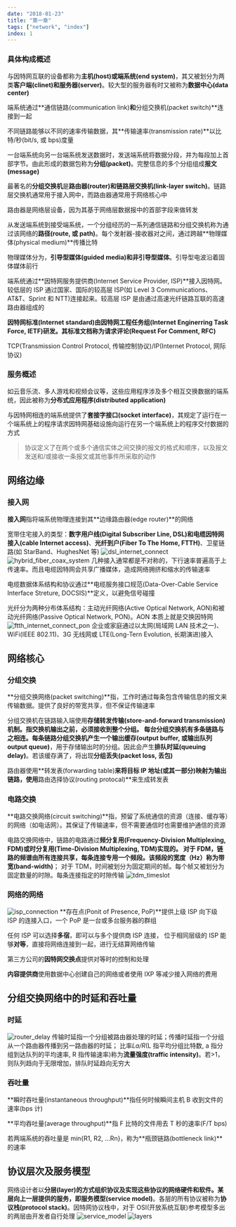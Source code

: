 ```yaml
---
date: "2018-01-23"
title: "第一章"
tags: ["network", "index"]
index: 1
---
```


### 具体构成概述

与因特网互联的设备都称为**主机(host)**或**端系统(end system)**，其又被划分为两类**客户端(clinet)**和**服务器(server)**。较大型的服务器有时又被称为**数据中心(data center)**

端系统通过**通信链路(communication link)**和**分组交换机(packet switch)**连接到一起

不同链路能够以不同的速率传输数据，其**传输速率(transmission rate)**以比特/秒(bit/s, 或 bps)度量

一台端系统向另一台端系统发送数据时，发送端系统将数据分段，并为每段加上首部字节。由此形成的数据包称为**分组(packet)**。完整信息的多个分组组成**报文(message)**

最著名的**分组交换机**是**路由器(router)**和**链路层交换机(link-layer switch)**。链路层交换机通常用于接入网中，而路由器通常用于网络核心中

路由器是网络层设备，因为其基于网络层数据报中的首部字段来做转发

从发送端系统到接受端系统，一个分组经历的一系列通信链路和分组交换机称为通过该网络的**路径(route, 或 path)**。每个发射器-接收器对之间，通过跨越**物理媒体(physical medium)**传播比特

物理媒体分为，**引导型媒体(guided media)**和**非引导型媒体**。引导型电波沿着固体媒体前行

端系统通过**因特网服务提供商(Internet Service Provider, ISP)**接入因特网。较低层的 ISP 通过国家、国际的较高层 ISP(如 Level 3 Communications、AT&T、Sprint 和 NTT)连接起来。较高层 ISP 是由通过高速光纤链路互联的高速路由器组成的

**因特网标准(Internet standard)**由因特网工程任务组(Internet Enginerring Task Force, IETF)研发。其标准文档称为**请求评论(Request For Comment, RFC)**

TCP(Transmission Control Protocol, 传输控制协议)/IP(Internet Protocol, 网际协议)

### 服务概述

如云音乐流、多人游戏和视频会议等，这些应用程序涉及多个相互交换数据的端系统，因此被称为**分布式应用程序(distributed application)**

与因特网相连的端系统提供了**套接字接口(socket interface)**，其规定了运行在一个端系统上的程序请求因特网基础设施向运行在另一个端系统上的程序交付数据的方式

> 协议定义了在两个或多个通信实体之间交换的报文的格式和顺序，以及报文发送和/或接收一条报文或其他事件所采取的动作

## 网络边缘

### 接入网

**接入网**指将端系统物理连接到其**边缘路由器(edge router)**的网络

宽带住宅接入的类型：**数字用户线(Digital Subscriber Line, DSL)**和**电缆因特网接入(cable Internet access)**、**光纤到户(Fiber To The Home, FTTH)**、卫星链路(如 StarBand、HughesNet 等)
![dsl_internet_connect](../../images/network/dsl_internet_connect.webp)
![hybrid_fiber_coax_system](../../images/network/hybrid_fiber_coax_system.webp)
几种接入通常都是不对称的，下行速率普遍高于上传速率。而且电缆因特网会共享广播媒体，造成网络拥挤和缩水的传输速率

电缆数据体系结构和协议通过**电缆服务接口规范(Data-Over-Cable Service Interface Streture, DOCSIS)**定义，以避免信号碰撞

光纤分为两种分布体系结构：主动光纤网络(Active Optical Network, AON)和被动光纤网络(Passive Optical Network, PON)。AON 本质上就是交换因特网
![ftth_internet_connect_pon](../../images/network/ftth_internet_connect_pon.webp)
企业或家庭通过以太网(局域网 LAN 技术之一)、WiFi(IEEE 802.11)、3G 无线网或 LTE(Long-Tern Evolution, 长期演进)接入

## 网络核心

### 分组交换

**分组交换网络(packet switching)**指，工作时通过每条包含传输信息的报文来传输数据。提供了良好的带宽共享，但不保证传输速率

分组交换机在链路输入端使用**存储转发传输(store-and-forward transmission)**机制。指交换机输出之前，必须接收到整个分组。
每台分组交换机有多条链路与之相连。每条链路分组交换机产生一个**输出缓存(output buffer, 或输出队列 output queue)**，用于存储输出时的分组。因此会产生**排队时延(queuing delay)**。若该缓存满了，将出现**分组丢失(packet loss, 丢包)**

路由器使用**转发表(forwarding table)**来将目标 IP 地址(或其一部分)映射为输出链路，使用**路由选择协议(routing protocal)**来生成转发表

### 电路交换

**电路交换网络(circuit switching)**指，预留了系统通信的资源（连接、缓存等）的网络（如电话网）。其保证了传输速率，但不需要通信时也需要维护通信的资源

电路交换网络中，链路的电路通过**频分复用(Frequency-Division Multiplexing, FDM)**或**时分复用(Time-Division Multiplexing, TDM)**实现的。
对于 FDM，链路的频谱由所有连接共享，每条连接专用一个频段。该频段的宽度（Hz）称为**带宽(band-width)**；
对于 TDM，时间被划分为固定期间的帧。每个帧又被划分为固定数量的时隙。每条连接指定的时隙传输
![tdm_timeslot](../../images/network/tdm_timeslot.webp)

### 网络的网络

![isp_connection](../../images/network/isp_connection.webp)
**存在点(Ponit of Presence, PoP)**提供上级 ISP 向下级 ISP 的连接入口，一个 PoP 是一台或多台服务器的群组

任何 ISP 可以选择**多宿**，即可以与多个提供商 ISP 连接，
位于相同层级的 ISP 能够**对等**，直接将网络连接到一起，进行无结算网络传输

第三方公司的**因特网交换点**提供对等时的控制和处理

**内容提供商**使用数据中心创建自己的网络或者使用 IXP 等减少接入网络的费用

## 分组交换网络中的时延和吞吐量

### 时延

![router_delay](../../images/network/router_delay.webp)
传输时延指一个分组被路由器处理的时延；传播时延指一个分组从一个路由器传播到另一路由器的时延；
比率*La/R*(L 指平均分组比特数, a 指分组到达队列的平均速率, R 指传输速率)称为**流量强度(traffic intensity)**。若>1，则队列趋向于无限增加，排队时延趋向无穷大

### 吞吐量

**瞬时吞吐量(instantaneous throughput)**指任何时候瞬间主机 B 收到文件的速率(bps 计)

**平均吞吐量(average throughput)**指 F 比特的文件用去 T 秒的速率(F/T bps)

若两端系统的吞吐量是 min\{R1, R2, ...Rn}，称为**瓶颈链路(bottleneck link)**的速率

## 协议层次及服务模型

网络设计者以**分层(layer)**的方式组织协议及实现这些协议的网络硬件和软件。某层向上一层提供的服务，即**服务模型(service model)**。各层的所有协议被称为**协议栈(protocol stack)**。因特网协议栈中，对于 OSI(开放系统互联)参考模型多出的两层由开发者自行处理
![service_model](../../images/network/service_model.webp)
![layers](../../images/network/layers.webp)
